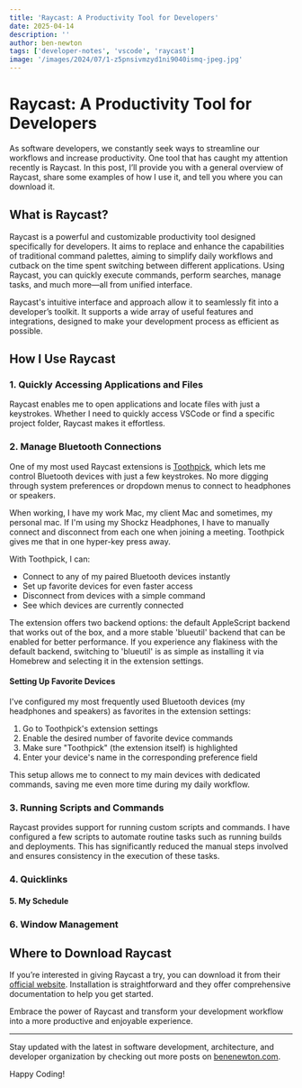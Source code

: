 ```yaml
---
title: 'Raycast: A Productivity Tool for Developers'
date: 2025-04-14
description: ''
author: ben-newton
tags: ['developer-notes', 'vscode', 'raycast']
image: '/images/2024/07/1-z5pnsivmzyd1ni9040ismq-jpeg.jpg'
---
```


# Raycast: A Productivity Tool for Developers

As software developers, we constantly seek ways to streamline our workflows and increase productivity. One tool that has caught my attention recently is Raycast. In this post, I’ll provide you with a general overview of Raycast, share some examples of how I use it, and tell you where you can download it.

## What is Raycast?

Raycast is a powerful and customizable productivity tool designed specifically for developers. It aims to replace and enhance the capabilities of traditional command palettes, aiming to simplify daily workflows and cutback on the time spent switching between different applications. Using Raycast, you can quickly execute commands, perform searches, manage tasks, and much more—all from unified interface.

Raycast's intuitive interface and approach allow it to seamlessly fit into a developer’s toolkit. It supports a wide array of useful features and integrations, designed to make your development process as efficient as possible.

## How I Use Raycast

### 1. **Quickly Accessing Applications and Files**

Raycast enables me to open applications and locate files with just a keystrokes. Whether I need to quickly access VSCode or find a specific project folder, Raycast makes it effortless.

### 2. Manage Bluetooth Connections

One of my most used Raycast extensions is [Toothpick](https://www.raycast.com/VladCuciureanu/toothpick), which lets me control Bluetooth devices with just a few keystrokes. No more digging through system preferences or dropdown menus to connect to headphones or speakers.

When working, I have my work Mac, my client Mac and sometimes, my personal mac. If I'm using my Shockz Headphones, I have to manually connect and disconnect from each one when joining a meeting. Toothpick gives me that in one hyper-key press away.

With Toothpick, I can:

- Connect to any of my paired Bluetooth devices instantly
- Set up favorite devices for even faster access
- Disconnect from devices with a simple command
- See which devices are currently connected

The extension offers two backend options: the default AppleScript backend that works out of the box, and a more stable 'blueutil' backend that can be enabled for better performance. If you experience any flakiness with the default backend, switching to 'blueutil' is as simple as installing it via Homebrew and selecting it in the extension settings.

#### Setting Up Favorite Devices

I've configured my most frequently used Bluetooth devices (my headphones and speakers) as favorites in the extension settings:

1. Go to Toothpick's extension settings
2. Enable the desired number of favorite device commands
3. Make sure "Toothpick" (the extension itself) is highlighted
4. Enter your device's name in the corresponding preference field

This setup allows me to connect to my main devices with dedicated commands, saving me even more time during my daily workflow.

### 3. **Running Scripts and Commands**

Raycast provides support for running custom scripts and commands. I have configured a few scripts to automate routine tasks such as running builds and deployments. This has significantly reduced the manual steps involved and ensures consistency in the execution of these tasks.

### 4. Quicklinks

#### 5. My Schedule

### 6. Window Management

## Where to Download Raycast

If you’re interested in giving Raycast a try, you can download it from their [official website](https://www.raycast.com/). Installation is straightforward and they offer comprehensive documentation to help you get started.

Embrace the power of Raycast and transform your development workflow into a more productive and enjoyable experience.

---

Stay updated with the latest in software development, architecture, and developer organization by checking out more posts on [benenewton.com](https://benenewton.com).

Happy Coding!
